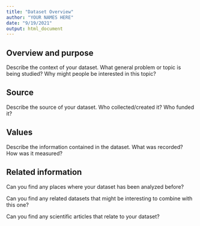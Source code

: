 ```yaml
---
title: "Dataset Overview"
author: "YOUR NAMES HERE"
date: "9/19/2021"
output: html_document
---
```


## Overview and purpose

Describe the context of your dataset.  What general problem or topic is being studied?  Why might people be interested in this topic?

## Source

Describe the source of your dataset.  Who collected/created it?  Who funded it?

## Values

Describe the information contained in the dataset.  What was recorded?  How was it measured?

## Related information

Can you find any places where your dataset has been analyzed before?

Can you find any related datasets that might be interesting to combine with this one?

Can you find any scientific articles that relate to your dataset?